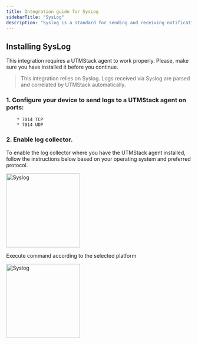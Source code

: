 ```yaml
---
title: Integration guide for SysLog
sidebarTitle: "SysLog"
description: "Syslog is a standard for sending and receiving notification messages, in a particular format, from various network devices. UTMStack accepts syslog from firewalls and other devices that support it"
---
```


## Installing SysLog

<Warning>
    This integration requires a UTMStack agent to work properly. Please, make sure you have installed it before you continue.
</Warning>

> This integration relies on Syslog. Logs received via Syslog are parsed and correlated by UTMStack automatically.


### 1. Configure your device to send logs to a UTMStack agent on ports:
        * 7014 TCP
        * 7014 UDP


### 2. Enable log collector.

<Note>
    To enable the log collector where you have the UTMStack agent installed, follow the instructions below based on your operating system and preferred protocol.
</Note>

<img
  height="200"
  className="block rounded-xl"
  src="/images/integrations/syslog/step1.png"
  alt="Syslog"
/>


<Tip>
    Execute command according to the selected platform
</Tip>

<img
  height="200"
  className="block rounded-xl"
  src="/images/integrations/syslog/step2.png"
  alt="Syslog"
/>
